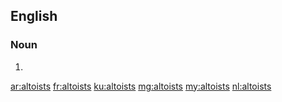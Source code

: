 ==English==

===Noun===
{{head|en}}

# {{plural of|altoist}}

[[ar:altoists]]
[[fr:altoists]]
[[ku:altoists]]
[[mg:altoists]]
[[my:altoists]]
[[nl:altoists]]